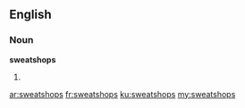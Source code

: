 ==English==
===Noun===
'''sweatshops'''
# {{plural of|[[sweatshop]]}}

[[ar:sweatshops]]
[[fr:sweatshops]]
[[ku:sweatshops]]
[[my:sweatshops]]